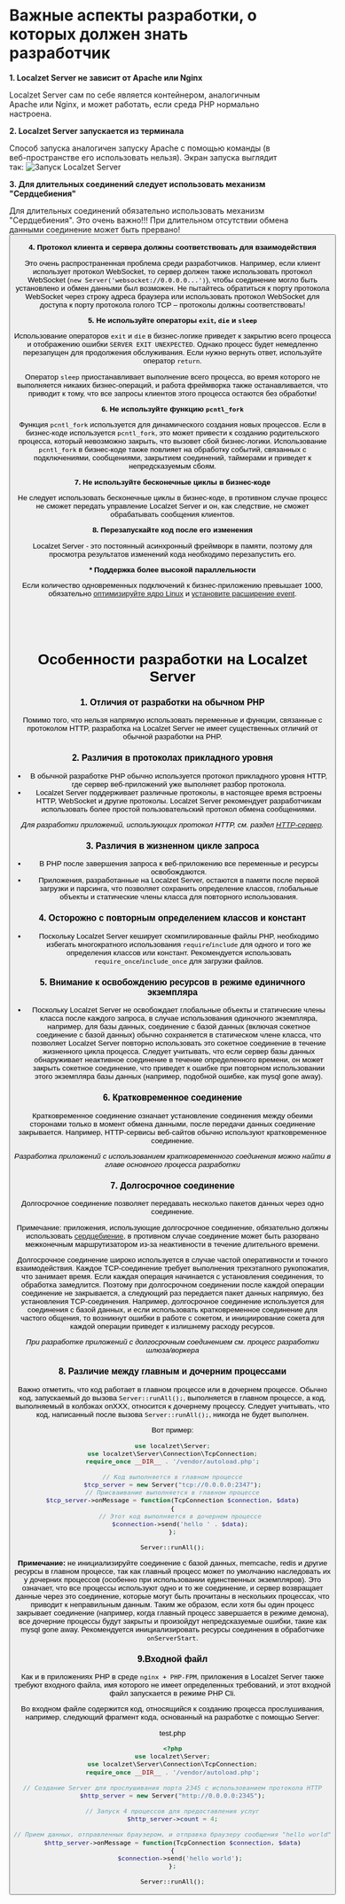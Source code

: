 
# Важные аспекты разработки, о которых должен знать разработчик

**1. Localzet Server не зависит от Apache или Nginx**

Localzet Server сам по себе является контейнером, аналогичным Apache или Nginx, и может работать, если среда PHP нормально настроена.

**2. Localzet Server запускается из терминала**

Способ запуска аналогичен запуску Apache с помощью команды (в веб-пространстве его использовать нельзя). Экран запуска выглядит так:
![Запуск Localzet Server](/images/screen-start.png "Запуск Localzet Server")

**3. Для длительных соединений следует использовать механизм "Cердцебиения"**

Для длительных соединений обязательно использовать механизм "Cердцебиения". Это очень важно!!!
При длительном отсутствии обмена данными соединение может быть прервано!
<Button
    href="/heartbeat"
    variant="text"
    arrow="right"
    children="Подробнее о Сердцебиении"
/>


**4. Протокол клиента и сервера должны соответствовать для взаимодействия**

Это очень распространенная проблема среди разработчиков. Например, если клиент использует протокол WebSocket, то сервер должен также использовать протокол WebSocket (`new Server('websocket://0.0.0.0...')`), чтобы соединение могло быть установлено и обмен данными был возможен.
Не пытайтесь обратиться к порту протокола WebSocket через строку адреса браузера или использовать протокол WebSocket для доступа к порту протокола голого TCP – протоколы должны соответствовать!


**5. Не используйте операторы `exit`, `die` и `sleep`**

Использование операторов `exit` и `die` в бизнес-логике приведет к закрытию всего процесса и отображению ошибки `SERVER EXIT UNEXPECTED`.
Однако процесс будет немедленно перезапущен для продолжения обслуживания. Если нужно вернуть ответ, используйте оператор `return`.

Оператор `sleep` приостанавливает выполнение всего процесса, во время которого не выполняется никаких бизнес-операций, и работа фреймворка также останавливается,
что приводит к тому, что все запросы клиентов этого процесса остаются без обработки!

**6. Не используйте функцию `pcntl_fork`**

Функция `pcntl_fork` используется для динамического создания новых процессов.
Если в бизнес-коде используется `pcntl_fork`, это может привести к созданию родительского процесса,
который невозможно закрыть, что вызовет сбой бизнес-логики. Использование `pcntl_fork` в бизнес-коде также повлияет на обработку событий,
связанных с подключениями, сообщениями, закрытием соединений, таймерами и приведет к непредсказуемым сбоям.

**7. Не используйте бесконечные циклы в бизнес-коде**

Не следует использовать бесконечные циклы в бизнес-коде, в противном случае процесс не сможет передать управление Localzet Server
и он, как следствие, не сможет обрабатывать сообщения клиентов.

**8. Перезапускайте код после его изменения**

Localzet Server - это постоянный асинхронный фреймворк в памяти, поэтому для просмотра результатов изменений кода необходимо перезапустить его.

[//]: # (**11. Для применения длительных соединений рекомендуется использовать фреймворк MultiServer**)

[//]: # ()
[//]: # (Многие разработчики используют Localzet Server для создания приложений с **длительными соединениями**, такими как сообщения в реальном времени, )

[//]: # (интернет вещей и другие. Для этого рекомендуется использовать фреймворк MultiServer. )

[//]: # (Этот фреймворк делает процесс создания приложений с длительными соединениями на базе Localzet Server более простым и удобным.)

**\* Поддержка более высокой параллельности**

Если количество одновременных подключений к бизнес-приложению превышает 1000, обязательно [оптимизируйте ядро Linux](/appendices/kernel-optimization) и [установите расширение event](/appendices/install-extension).

<br/>
<br/>
<br/>

# Особенности разработки на Localzet Server

### 1. Отличия от разработки на обычном PHP

Помимо того, что нельзя напрямую использовать переменные и функции, связанные с протоколом HTTP, разработка на Localzet Server не имеет существенных отличий от обычной разработки на PHP.

### 2. Различия в протоколах прикладного уровня
* В обычной разработке PHP обычно используется протокол прикладного уровня HTTP, где сервер веб-приложений уже выполняет разбор протокола.
* Localzet Server поддерживает различные протоколы, в настоящее время встроены HTTP, WebSocket и другие протоколы. Localzet Server рекомендует разработчикам использовать более простой пользовательский протокол обмена сообщениями.

*Для разработки приложений, использующих протокол HTTP, см. раздел [HTTP-сервер](/http/request.md).*

### 3. Различия в жизненном цикле запроса
* В PHP после завершения запроса к веб-приложению все переменные и ресурсы освобождаются.
* Приложения, разработанные на Localzet Server, остаются в памяти после первой загрузки и парсинга, что позволяет сохранить определение классов, глобальные объекты и статические члены класса для повторного использования.

### 4. Осторожно с повторным определением классов и констант
* Поскольку Localzet Server кеширует скомпилированные файлы PHP, необходимо избегать многократного использования `require`/`include` для одного и того же определения классов или констант. Рекомендуется использовать `require_once`/`include_once` для загрузки файлов.

### 5. Внимание к освобождению ресурсов в режиме единичного экземпляра
* Поскольку Localzet Server не освобождает глобальные объекты и статические члены класса после каждого запроса, в случае использования одиночного экземпляра, например, для базы данных, соединение с базой данных (включая сокетное соединение с базой данных) обычно сохраняется в статическом члене класса, что позволяет Localzet Server повторно использовать это сокетное соединение в течение жизненного цикла процесса. Следует учитывать, что если сервер базы данных обнаруживает неактивное соединение в течение определенного времени, он может закрыть сокетное соединение, что приведет к ошибке при повторном использовании этого экземпляра базы данных (например, подобной ошибке, как mysql gone away).

### 6. Кратковременное соединение

Кратковременное соединение означает установление соединения между обеими сторонами только в момент обмена данными, после передачи данных соединение закрывается. Например, HTTP-сервисы веб-сайтов обычно используют кратковременное соединение.

*Разработка приложений с использованием кратковременного соединения можно найти в главе основного процесса разработки*

### 7. Долгосрочное соединение

Долгосрочное соединение позволяет передавать несколько пакетов данных через одно соединение.

Примечание: приложения, использующие долгосрочное соединение, обязательно должны использовать [сердцебиение](/faq/heartbeat.md), в противном случае соединение может быть разорвано межконечным маршрутизатором из-за неактивности в течение длительного времени.

Долгосрочное соединение широко используется в случае частой оперативности и точного взаимодействия. Каждое TCP-соединение требует выполнения трехэтапного рукопожатия, что занимает время. Если каждая операция начинается с установления соединения, то обработка замедлится. Поэтому при долгосрочном соединении после каждой операции соединение не закрывается, а следующий раз передается пакет данных напрямую, без установления TCP-соединения. Например, долгосрочное соединение используется для соединения с базой данных, и если использовать кратковременное соединение для частого общения, то возникнут ошибки в работе с сокетом, и инициирование сокета для каждой операции приведет к излишнему расходу ресурсов.

*При разработке приложений с долгосрочным соединением см. процесс разработки шлюза/воркера*


### 8. Различие между главным и дочерним процессами
Важно отметить, что код работает в главном процессе или в дочернем процессе. Обычно код, запускаемый до вызова `Server::runAll();`, выполняется в главном процессе, а код, выполняемый в колбэках onXXX, относится к дочернему процессу. Следует учитывать, что код, написанный после вызова `Server::runAll();`, никогда не будет выполнен.

Вот пример:
```php
use localzet\Server;
use localzet\Server\Connection\TcpConnection;
require_once __DIR__ . '/vendor/autoload.php';

// Код выполняется в главном процессе
$tcp_server = new Server("tcp://0.0.0.0:2347");
// Присваивание выполняется в главном процессе
$tcp_server->onMessage = function(TcpConnection $connection, $data)
{
    // Этот код выполняется в дочернем процессе
    $connection->send('hello ' . $data);
};

Server::runAll();
```

**Примечание:** не инициализируйте соединение с базой данных, memcache, redis и другие ресурсы в главном процессе, так как главный процесс может по умолчанию наследовать их у дочерних процессов (особенно при использовании единственных экземпляров). Это означает, что все процессы используют одно и то же соединение, и сервер возвращает данные через это соединение, которые могут быть прочитаны в нескольких процессах, что приводит к неправильным данным. Таким же образом, если хотя бы один процесс закрывает соединение (например, когда главный процесс завершается в режиме демона), все дочерние процессы будут закрыты и произойдут непредсказуемые ошибки, такие как mysql gone away. Рекомендуется инициализировать ресурсы соединения в обработчике `onServerStart`.

### 9.Входной файл

Как и в приложениях PHP в среде `nginx + PHP-FPM`, приложения в Localzet Server также требуют входного файла, имя которого не имеет определенных требований, и этот входной файл запускается в режиме PHP Cli.

Во входном файле содержится код, относящийся к созданию процесса прослушивания, например, следующий фрагмент кода, основанный на разработке с помощью Server:

test.php
```php
<?php
use localzet\Server;
use localzet\Server\Connection\TcpConnection;
require_once __DIR__ . '/vendor/autoload.php';

// Создание Server для прослушивания порта 2345 с использованием протокола HTTP
$http_server = new Server("http://0.0.0.0:2345");

// Запуск 4 процессов для предоставления услуг
$http_server->count = 4;

// Прием данных, отправленных браузером, и отправка браузеру сообщения "hello world"
$http_server->onMessage = function(TcpConnection $connection, $data)
{
    $connection->send('hello world');
};

Server::runAll();

```


